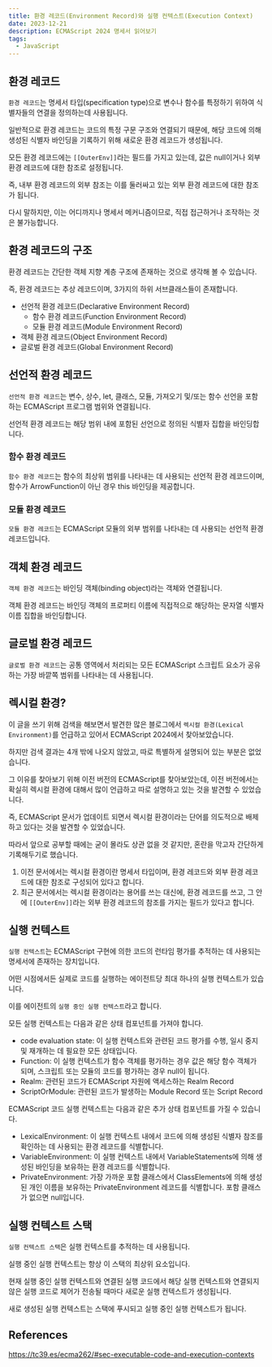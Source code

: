 ```yaml
---
title: 환경 레코드(Environment Record)와 실행 컨텍스트(Execution Context)
date: 2023-12-21
description: ECMAScript 2024 명세서 읽어보기
tags:
  - JavaScript
---
```


## 환경 레코드

`환경 레코드`는 명세서 타입(specification type)으로 변수나 함수를 특정하기 위하여 식별자들의 연결을 정의하는데 사용됩니다.

일반적으로 환경 레코드는 코드의 특정 구문 구조와 연결되기 때문에, 해당 코드에 의해 생성된 식별자 바인딩을 기록하기 위해 새로운 환경 레코드가 생성됩니다.

모든 환경 레코드에는 `[[OuterEnv]]`라는 필드를 가지고 있는데, 값은 null이거나 외부 환경 레코드에 대한 참조로 설정됩니다.

즉, 내부 환경 레코드의 외부 참조는 이를 둘러싸고 있는 외부 환경 레코드에 대한 참조가 됩니다.

다시 말하지만, 이는 어디까지나 명세서 메커니즘이므로, 직접 접근하거나 조작하는 것은 불가능합니다.

## 환경 레코드의 구조

환경 레코드는 간단한 객체 지향 계층 구조에 존재하는 것으로 생각해 볼 수 있습니다.

즉, 환경 레코드는 추상 레코드이며, 3가지의 하위 서브클래스들이 존재합니다.

- 선언적 환경 레코드(Declarative Environment Record)
  - 함수 환경 레코드(Function Environment Record)
  - 모듈 환경 레코드(Module Environment Record)
- 객체 환경 레코드(Object Environment Record)
- 글로벌 환경 레코드(Global Environment Record)

## 선언적 환경 레코드

`선언적 환경 레코드`는 변수, 상수, let, 클래스, 모듈, 가져오기 및/또는 함수 선언을 포함하는 ECMAScript 프로그램 범위와 연결됩니다.

선언적 환경 레코드는 해당 범위 내에 포함된 선언으로 정의된 식별자 집합을 바인딩합니다.

### 함수 환경 레코드

`함수 환경 레코드`는 함수의 최상위 범위를 나타내는 데 사용되는 선언적 환경 레코드이며, 함수가 ArrowFunction이 아닌 경우 this 바인딩을 제공합니다.

### 모듈 환경 레코드

`모듈 환경 레코드`는 ECMAScript 모듈의 외부 범위를 나타내는 데 사용되는 선언적 환경 레코드입니다.

## 객체 환경 레코드

`객체 환경 레코드`는 바인딩 객체(binding object)라는 객체와 연결됩니다.

객체 환경 레코드는 바인딩 객체의 프로퍼티 이름에 직접적으로 해당하는 문자열 식별자 이름 집합을 바인딩합니다.

## 글로벌 환경 레코드

`글로벌 환경 레코드`는 공통 영역에서 처리되는 모든 ECMAScript 스크립트 요소가 공유하는 가장 바깥쪽 범위를 나타내는 데 사용됩니다.

## 렉시컬 환경?

이 글을 쓰기 위해 검색을 해보면서 발견한 많은 블로그에서 `렉시컬 환경(Lexical Environment)`를 언급하고 있어서 ECMAScript 2024에서 찾아보았습니다.

하지만 검색 결과는 4개 밖에 나오지 않았고, 따로 특별하게 설명되어 있는 부분은 없었습니다.

그 이유를 찾아보기 위해 이전 버전의 ECMAScript를 찾아보았는데, 이전 버전에서는 확실히 렉시컬 환경에 대해서 많이 언급하고 따로 설명하고 있는 것을 발견할 수 있었습니다.

즉, ECMAScript 문서가 업데이트 되면서 렉시컬 환경이라는 단어를 의도적으로 배제하고 있다는 것을 발견할 수 있었습니다.

따라서 앞으로 공부할 때에는 굳이 몰라도 상관 없을 것 같지만, 혼란을 막고자 간단하게 기록해두기로 했습니다.

1. 이전 문서에서는 렉시컬 환경이란 명세서 타입이며, 환경 레코드와 외부 환경 레코드에 대한 참조로 구성되어 있다고 합니다.
2. 최근 문서에서는 렉시컬 환경이라는 용어를 쓰는 대신에, 환경 레코드를 쓰고, 그 안에 `[[OuterEnv]]`라는 외부 환경 레코드의 참조를 가지는 필드가 있다고 합니다.

## 실행 컨텍스트

`실행 컨텍스트`는 ECMAScript 구현에 의한 코드의 런타임 평가를 추적하는 데 사용되는 명세서에 존재하는 장치입니다.

어떤 시점에서든 실제로 코드를 실행하는 에이전트당 최대 하나의 실행 컨텍스트가 있습니다.

이를 에이전트의 `실행 중인 실행 컨텍스트`라고 합니다.

모든 실행 컨텍스트는 다음과 같은 상태 컴포넌트를 가져야 합니다.

- code evaluation state: 이 실행 컨텍스트와 관련된 코드 평가를 수행, 일시 중지 및 재개하는 데 필요한 모든 상태입니다.
- Function: 이 실행 컨텍스트가 함수 객체를 평가하는 경우 값은 해당 함수 객체가 되며, 스크립트 또는 모듈의 코드를 평가하는 경우 null이 됩니다.
- Realm: 관련된 코드가 ECMAScript 자원에 액세스하는 Realm Record
- ScriptOrModule: 관련된 코드가 발생하는 Module Record 또는 Script Record

ECMAScript 코드 실행 컨텍스트는 다음과 같은 추가 상태 컴포넌트를 가질 수 있습니다.

- LexicalEnvironment: 이 실행 컨텍스트 내에서 코드에 의해 생성된 식별자 참조를 확인하는 데 사용되는 환경 레코드를 식별합니다.
- VariableEnvironment: 이 실행 컨텍스트 내에서 VariableStatements에 의해 생성된 바인딩을 보유하는 환경 레코드를 식별합니다.
- PrivateEnvironment: 가장 가까운 포함 클래스에서 ClassElements에 의해 생성된 개인 이름을 보유하는 PrivateEnvironment 레코드를 식별합니다. 포함 클래스가 없으면 null입니다.

## 실행 컨텍스트 스택

`실행 컨텍스트 스택`은 실행 컨텍스트를 추적하는 데 사용됩니다.

실행 중인 실행 컨텍스트는 항상 이 스택의 최상위 요소입니다.

현재 실행 중인 실행 컨텍스트와 연결된 실행 코드에서 해당 실행 컨텍스트와 연결되지 않은 실행 코드로 제어가 전송될 때마다 새로운 실행 컨텍스트가 생성됩니다.

새로 생성된 실행 컨텍스트는 스택에 푸시되고 실행 중인 실행 컨텍스트가 됩니다.

## References

https://tc39.es/ecma262/#sec-executable-code-and-execution-contexts
